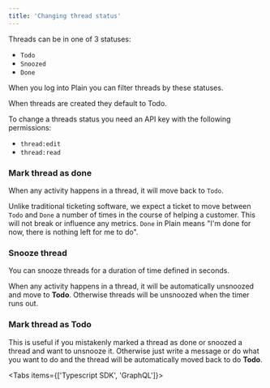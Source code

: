```yaml
---
title: 'Changing thread status'
---
```


Threads can be in one of 3 statuses:

- `Todo`
- `Snoozed`
- `Done`

When you log into Plain you can filter threads by these statuses.

When threads are created they default to Todo.

To change a threads status you need an API key with the following permissions:

- `thread:edit`
- `thread:read`

### Mark thread as done

When any activity happens in a thread, it will move back to `Todo`.

Unlike traditional ticketing software, we expect a ticket to move between `Todo` and `Done` a number of times in the course of helping a customer. This will not break or influence any metrics. `Done` in Plain means "I'm done for now, there is nothing left for me to do".

<Tabs>
  <Tab title="Typescript SDK">
    <Snippet file="typescript-sdk/mark-thread-as-done.mdx" />
  </Tab>
  <Tab title="GraphQL">
    <Snippet file="graphql/mark-thread-as-done.mdx" />
  </Tab>
</Tabs>

### Snooze thread

You can snooze threads for a duration of time defined in seconds.

When any activity happens in a thread, it will be automatically unsnoozed and move to **Todo**. Otherwise threads will be unsnoozed when the timer runs out.

<Tabs>
  <Tab title="Typescript SDK">
    <Snippet file="typescript-sdk/snooze-thread.mdx" />
  </Tab>
  <Tab title="GraphQL">
    <Snippet file="graphql/snooze-thread.mdx" />
  </Tab>
</Tabs>

### Mark thread as Todo

This is useful if you mistakenly marked a thread as done or snoozed a thread and want to unsnooze it. Otherwise just write a message or do what you want to do and the thread will be automatically moved back to do **Todo**.

<Tabs items={['Typescript SDK', 'GraphQL']}>
  <Tab>
    <Snippet file="typescript-sdk/mark-thread-as-todo.mdx" />
  </Tab>
  <Tab>
    <Snippet file="graphql/mark-thread-as-todo.mdx" />
  </Tab>
</Tabs>
